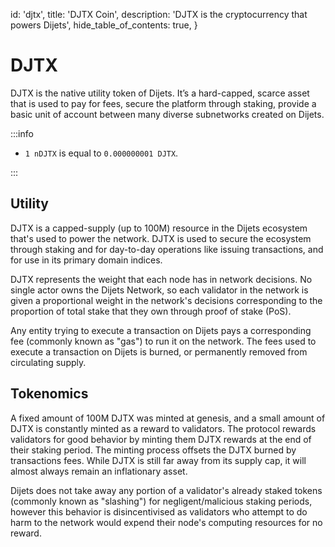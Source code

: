 
  id: 'djtx',
  title: 'DJTX Coin',
  description: 'DJTX is the cryptocurrency that powers Dijets',
  hide_table_of_contents: true,
}
# DJTX

DJTX is the native utility token of Dijets. It’s a hard-capped, scarce asset that is used to
pay for fees, secure the platform through staking, provide a basic unit of account between
many diverse subnetworks created on Dijets. 

:::info

- `1 nDJTX` is equal to `0.000000001 DJTX`.

:::

## Utility

DJTX is a capped-supply (up to 100M) resource in the Dijets ecosystem that's used to power the
network. DJTX is used to secure the ecosystem through staking and for day-to-day operations like
issuing transactions, and for use in its primary domain indices.

DJTX represents the weight that each node has in network decisions. No single actor owns
the Dijets Network, so each validator in the network is given a proportional weight in the
network's decisions corresponding to the proportion of total stake that they own through proof
of stake (PoS).

Any entity trying to execute a transaction on Dijets pays a corresponding fee (commonly known as
"gas") to run it on the network. The fees used to execute a transaction on Dijets is burned,
or permanently removed from circulating supply.

## Tokenomics

A fixed amount of 100M DJTX was minted at genesis, and a small amount of DJTX is constantly minted
as a reward to validators. The protocol rewards validators for good behavior by minting them DJTX
rewards at the end of their staking period. The minting process offsets the DJTX burned by
transactions fees. While DJTX is still far away from its supply cap, it will almost always remain an
inflationary asset.

Dijets does not take away any portion of a validator's already staked tokens (commonly known as
"slashing") for negligent/malicious staking periods, however this behavior is disincentivised as
validators who attempt to do harm to the network would expend their node's computing resources
for no reward.

